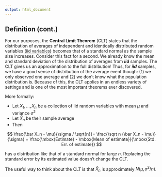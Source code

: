 ```yaml
---
output: html_document
---
```


## Definition (cont.)

For our purposes, the **Central Limit Theorem** (CLT) states that the distribution of averages of independent and identically distributed random variables
[(iid variables)](http://en.wikipedia.org/wiki/Independent_and_identically_distributed_random_variables)
becomes that of a standard normal as the sample size increases. Consider this
fact for a second. We already know the mean and standard deviation of the
distribution of averages from _**iid**_ samples. The CLT gives us an
approximation to the full distribution!
Thus, for _**iid**_ samples, we have a good sense of distribution of the average event though: (1) we only observed one average and (2) we don't know
what the population distribution is. Because of this, the CLT applies in an
endless variety of settings and is one of the most important theorems ever
discovered.

More formally:

- Let $X_1,\ldots,X_n$ be a collection of iid random variables with mean $\mu$ and variance $\sigma^2$
- Let $\bar X_n$ be their sample average
- Then 

$$
\frac{\bar X_n - \mu}{\sigma / \sqrt{n}}=
\frac{\sqrt n (\bar X_n - \mu)}{\sigma}
= \frac{\mbox{Estimate} - \mbox{Mean of estimate}}{\mbox{Std. Err. of estimate}}
$$

has a distribution like that of a standard normal for large $n$.
Replacing the standard error by its estimated value doesn't change the CLT.

The useful way to think about the CLT is that $\bar X_n$
is approximately $N(\mu, \sigma^2 / n)$.
